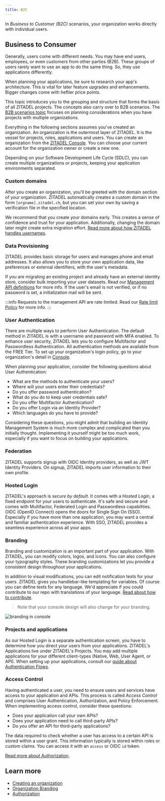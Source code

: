 ```yaml
---
title: B2C
---
```



In _Business to Customer (B2C)_ scenarios, your organization works directly with individual users.

## Business to Consumer

Generally, users come with different needs.
You may have end users, employees, or even customers from other parties (B2B).
These groups of users rarely want to use an app to do the same thing.
So, they use applications differently.

When planning your applications, be sure to research your app's architecture.
This is vital for later feature upgrades and enhancements.
Bigger changes come with heftier price points.

This topic introduces you to the grouping and structure that forms the basis of all ZITADEL projects.
The concepts also carry over to B2B scenarios.
The [B2B scenarios topic](./b2b) focuses on planning considerations when you have projects with multiple organizations.

Everything in the following sections assumes you've created an organization.
An organization is the outermost layer of ZITADEL.
It is the vessel for projects, roles, applications and users.
You can create an organization from the [ZITADEL Console](https://console.zitadel.ch/org/create).
You can choose your current account for the organization owner or create a new one.

Depending on your Software Development Life Cycle (SDLC), you can create multiple organizations or projects, keeping your application environments separated.

### Custom domains

After you create an organization, you'll be greeted with the domain section of your organization.
ZITADEL automatically creates a custom domain in the form `[orgname].zitadel.ch`, but you can set your own by saving a verification file in the specified location.
    
We recommend that you create your domains early.
This creates a sense of confidence and trust for your application.
Additionally, changing the domain later might create extra migration effort.
[Read more about how ZITADEL handles usernames](../basics/organizations#how-zitadel-handles-usernames).

### Data Provisioning

ZITADEL provides basic storage for users and manages phone and email addresses.
It also allows you to store your own application data, like preferences or external identifiers, with the user's metadata.

If you are migrating an existing project and already have an external identity store, consider bulk importing your user datasets.
Read our [Management API definitions](../../apis/proto/management#importhumanuser) for more info.
If the user's email is not verified, or if no password is set, a initialization mail will be sent.

:::info
Requests to the management API are rate limited. Read our [Rate limit Policy](../../legal/rate-limit-policy) for more info.
:::

### User Authentication

There are multiple ways to perform User Authentication.
The default method in ZITADEL is with a username and password with MFA enabled.
To enhance user security, ZITADEL lets you to configure Multifactor and Passwordless Authentication.
All authentication methods are available from the FREE Tier.
To set up your organization's login policy, go to your organization's detail in [Console](https://console.zitadel.ch/org).

When planning your application, consider the following questions about User Authentication:

- What are the methods to authenticate your users?
- Where will your users enter their credentials?
- Do you offer password authentication?
- What do you do to keep user credentials safe?
- Do you offer Multifactor Authentication?
- Do you offer Login via an Identity Provider?
- Which languages do you have to provide?

Considering these questions, you might admit that building an Identity Management System is much more complex and complicated than you initially thought.
Implementing it yourself might be too much work, especially if you want to focus on building your applications.

### Federation

ZITADEL supports signup with OIDC Identity providers, as well as JWT Identity Providers.
On signup, ZITADEL imports user information to their own profile.

<!---TODO extend this passage---->

### Hosted Login

ZITADEL's approach is _secure by default_.
It comes with a _Hosted Login_, a fixed endpoint for your users to authenticate.
It's safe and secure and comes with Multifactor, Federated Login and Passwordless capabilities.
OIDC (OpenID Connect) opens the doors for Single Sign On (SSO).
Especially if you have more than one application, you may want a central and familiar authentication experience.
With SSO, ZITADEL provides a seamless experience across all your apps.

### Branding

<Column>
<div>

Branding and customization is an important part of your application.
With ZITADEL, you can modify colors, logos, and icons.
You can also configure your typography styles.
These branding customizations let you provide a consistent design throughout your applications.

In addition to visual modifications, you can edit notification texts for your users.
ZITADEL gives you handlebar-like templating for variables.
Of course you can define texts for any language.
We'd appreciate if you could contribute to our repo with translations of your language. 
[Read about how to contribute](../../guides/customization/texts).

> Note that your console design will also change for your branding.

</div>
<img src="/img/guides/branding.jpeg" alt="branding in console"/>
</Column>

### Projects and applications

As our Hosted Login is a separate authentication screen, you have to determine how you direct your users from your applications.
ZITADEL's Applications live under ZITADEL's Projects.
You may add multiple applications for your different client-types (Native, Web, User Agent, or API).
When setting up your applications, consult our [guide about Authentication Flows](../authentication/login-users).

### Access Control

Having authenticated a user, you need to ensure users and services have access to your application and APIs.
This process is called _Access Control_ and comprises User Authentication, Authorization, and Policy Enforcement.
When implementing access control, consider these questions:

- Does your application call your own APIs?
- Does your application need to call third-party APIs?
- Do *you* offer an API for third-party applications?

The data required to check whether a user has access to a certain API is stored within a user grant.
This information typically is stored within roles or custom claims.
You can access it with an `access` or OIDC `id` token.

[Read more about Authorization](../authorization/oauth-recommended-flows).

## Learn more

- [Creating an organization](../basics/organizations#exercise---create-a-new-organization)
- [Organization Branding](../customization/branding)
- [Authorization](../authorization/oauth-recommended-flows)
